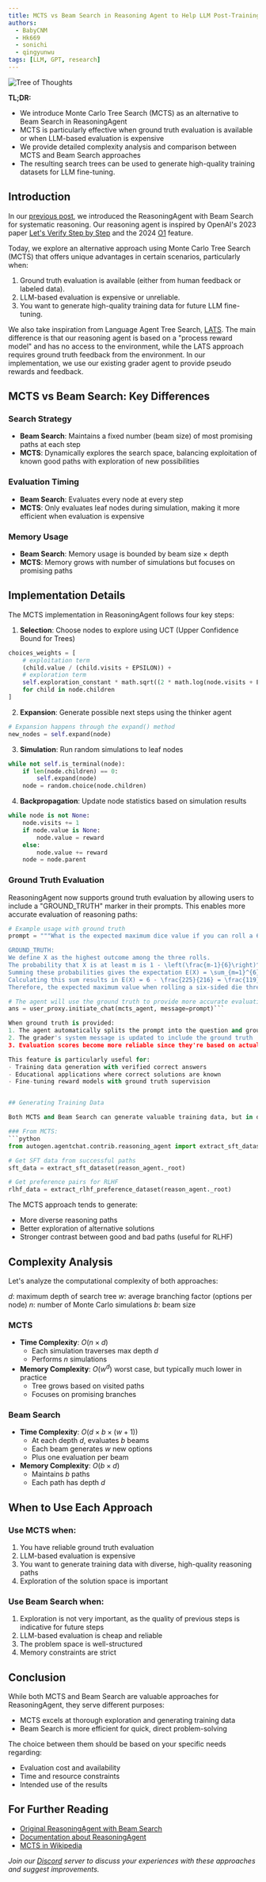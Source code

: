 ```yaml
---
title: MCTS vs Beam Search in Reasoning Agent to Help LLM Post-Training
authors:
  - BabyCNM
  - Hk669
  - sonichi
  - qingyunwu
tags: [LLM, GPT, research]
---
```


![Tree of Thoughts](img/reasoningagent_1.png)

**TL;DR:**
* We introduce Monte Carlo Tree Search (MCTS) as an alternative to Beam Search in ReasoningAgent
* MCTS is particularly effective when ground truth evaluation is available or when LLM-based evaluation is expensive
* We provide detailed complexity analysis and comparison between MCTS and Beam Search approaches
* The resulting search trees can be used to generate high-quality training datasets for LLM fine-tuning.

## Introduction

In our [previous post](/blog/2024-12-02-ReasoningAgent2), we introduced the ReasoningAgent with Beam Search for systematic reasoning.
Our reasoning agent is inspired by OpenAI's 2023 paper [Let's Verify Step by Step](https://arxiv.org/pdf/2305.20050) and the 2024 [O1](https://openai.com/o1/) feature.

Today, we explore an alternative approach using Monte Carlo Tree Search (MCTS) that offers unique advantages in certain scenarios, particularly when:
1. Ground truth evaluation is available (either from human feedback or labeled data).
2. LLM-based evaluation is expensive or unreliable.
3. You want to generate high-quality training data for future LLM fine-tuning.

We also take inspiration from Language Agent Tree Search, [LATS](https://ag2ai.github.io/ag2/docs/notebooks/lats_search/). The main difference is that our reasoning agent is based on a "process reward model" and has no access to the environment, while the LATS approach requires ground truth feedback from the environment.
In our implementation, we use our existing grader agent to provide pseudo rewards and feedback.

## MCTS vs Beam Search: Key Differences

### Search Strategy
- **Beam Search**: Maintains a fixed number (beam size) of most promising paths at each step
- **MCTS**: Dynamically explores the search space, balancing exploitation of known good paths with exploration of new possibilities

### Evaluation Timing
- **Beam Search**: Evaluates every node at every step
- **MCTS**: Only evaluates leaf nodes during simulation, making it more efficient when evaluation is expensive

### Memory Usage
- **Beam Search**: Memory usage is bounded by beam size × depth
- **MCTS**: Memory grows with number of simulations but focuses on promising paths

## Implementation Details

The MCTS implementation in ReasoningAgent follows four key steps:

1. **Selection**: Choose nodes to explore using UCT (Upper Confidence Bound for Trees)
```python
choices_weights = [
    # exploitation term
    (child.value / (child.visits + EPSILON)) +
    # exploration term
    self.exploration_constant * math.sqrt((2 * math.log(node.visits + EPSILON) / (child.visits + EPSILON)))
    for child in node.children
]
```

2. **Expansion**: Generate possible next steps using the thinker agent
```python
# Expansion happens through the expand() method
new_nodes = self.expand(node)
```

3. **Simulation**: Run random simulations to leaf nodes
```python
while not self.is_terminal(node):
    if len(node.children) == 0:
        self.expand(node)
    node = random.choice(node.children)
```

4. **Backpropagation**: Update node statistics based on simulation results
```python
while node is not None:
    node.visits += 1
    if node.value is None:
        node.value = reward
    else:
        node.value += reward
    node = node.parent
```

### Ground Truth Evaluation

ReasoningAgent now supports ground truth evaluation by allowing users to include a "GROUND_TRUTH" marker in their prompts. This enables more accurate evaluation of reasoning paths:

```python
# Example usage with ground truth
prompt = """What is the expected maximum dice value if you can roll a 6-sided dice three times?

GROUND_TRUTH:
We define X as the highest outcome among the three rolls.
The probability that X is at least m is 1 - \left(\frac{m-1}{6}\right)^3 for each m from 1 to 6.
Summing these probabilities gives the expectation E(X) = \sum_{m=1}^{6} [1 - (\frac{m-1}{6})^3].
Calculating this sum results in E(X) = 6 - \frac{225}{216} = \frac{119}{24}, which approximates to 4.9583.
Therefore, the expected maximum value when rolling a six-sided die three times is \frac{119}{24} or approximately 4.9583."""

# The agent will use the ground truth to provide more accurate evaluation scores
ans = user_proxy.initiate_chat(mcts_agent, message=prompt)```

When ground truth is provided:
1. The agent automatically splits the prompt into the question and ground truth
2. The grader's system message is updated to include the ground truth
3. Evaluation scores become more reliable since they're based on actual correct answers

This feature is particularly useful for:
- Training data generation with verified correct answers
- Educational applications where correct solutions are known
- Fine-tuning reward models with ground truth supervision


## Generating Training Data

Both MCTS and Beam Search can generate valuable training data, but in different ways:

### From MCTS:
```python
from autogen.agentchat.contrib.reasoning_agent import extract_sft_dataset, extract_rlhf_preference_dataset

# Get SFT data from successful paths
sft_data = extract_sft_dataset(reason_agent._root)

# Get preference pairs for RLHF
rlhf_data = extract_rlhf_preference_dataset(reason_agent._root)
```

The MCTS approach tends to generate:
- More diverse reasoning paths
- Better exploration of alternative solutions
- Stronger contrast between good and bad paths (useful for RLHF)

## Complexity Analysis

Let's analyze the computational complexity of both approaches:

$d$: maximum depth of search tree
$w$: average branching factor (options per node)
$n$: number of Monte Carlo simulations
$b$: beam size

### MCTS
- **Time Complexity**: $O(n \times d)$
  - Each simulation traverses max depth $d$
  - Performs $n$ simulations
- **Memory Complexity**: $O(w^d)$ worst case, but typically much lower in practice
  - Tree grows based on visited paths
  - Focuses on promising branches

### Beam Search
- **Time Complexity**: $O(d \times b \times (w + 1))$
  - At each depth $d$, evaluates $b$ beams
  - Each beam generates $w$ new options
  - Plus one evaluation per beam
- **Memory Complexity**: $O(b \times d)$
  - Maintains $b$ paths
  - Each path has depth $d$

## When to Use Each Approach

### Use MCTS when:
1. You have reliable ground truth evaluation
2. LLM-based evaluation is expensive
3. You want to generate training data with diverse, high-quality reasoning paths
4. Exploration of the solution space is important

### Use Beam Search when:
1. Exploration is not very important, as the quality of previous steps is indicative for future steps
2. LLM-based evaluation is cheap and reliable
3. The problem space is well-structured
4. Memory constraints are strict


## Conclusion

While both MCTS and Beam Search are valuable approaches for ReasoningAgent, they serve different purposes:

- MCTS excels at thorough exploration and generating training data
- Beam Search is more efficient for quick, direct problem-solving

The choice between them should be based on your specific needs regarding:
- Evaluation cost and availability
- Time and resource constraints
- Intended use of the results

## For Further Reading

* [Original ReasoningAgent with Beam Search](/blog/2024-12-02-ReasoningAgent2)
* [Documentation about ReasoningAgent](/docs/reference/agentchat/contrib/reasoning_agent)
* [MCTS in Wikipedia](https://en.wikipedia.org/wiki/Monte_Carlo_tree_search)

*Join our [Discord](https://discord.com/invite/pAbnFJrkgZ) server to discuss your experiences with these approaches and suggest improvements.*
